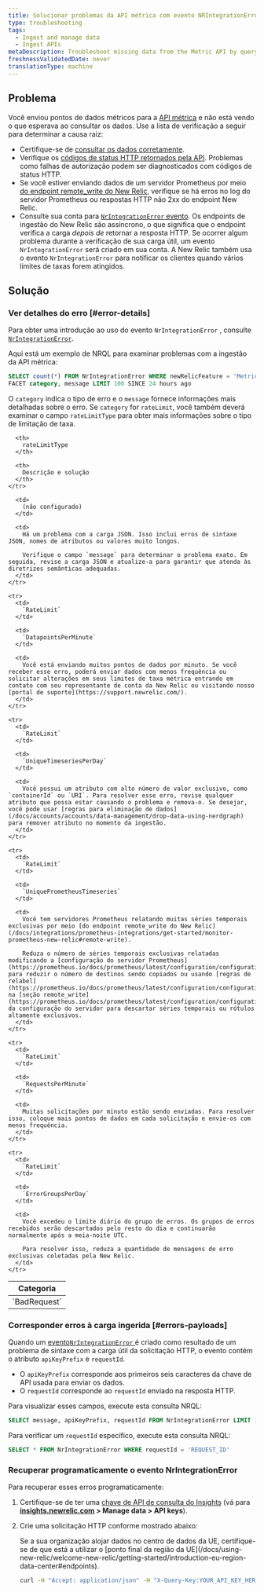 ```yaml
---
title: Solucionar problemas da API métrica com evento NRIntegrationError
type: troubleshooting
tags:
  - Ingest and manage data
  - Ingest APIs
metaDescription: Troubleshoot missing data from the Metric API by querying NRIntegrationError data.
freshnessValidatedDate: never
translationType: machine
---
```


## Problema

Você enviou pontos de dados métricos para a [API métrica](/docs/introduction-new-relic-metric-api) e não está vendo o que esperava ao consultar os dados. Use a lista de verificação a seguir para determinar a causa raiz:

* Certifique-se de [consultar os dados corretamente](/docs/introduction-new-relic-metric-api#view-and-query).
* Verifique os [códigos de status HTTP retornados pela API](/docs/report-metrics-metric-api#response-validation). Problemas como falhas de autorização podem ser diagnosticados com códigos de status HTTP.
* Se você estiver enviando dados de um servidor Prometheus por meio [do endpoint remote_write do New Relic](/docs/integrations/prometheus-integrations/get-started/monitor-prometheus-new-relic#remote-write), verifique se há erros no log do servidor Prometheus ou respostas HTTP não 2xx do endpoint New Relic.
* Consulte sua conta para [`NrIntegrationError` evento](/docs/telemetry-data-platform/manage-data/nrintegrationerror). Os endpoints de ingestão do New Relic são assíncrono, o que significa que o endpoint verifica a carga _depois de_ retornar a resposta HTTP. Se ocorrer algum problema durante a verificação de sua carga útil, um evento `NrIntegrationError` será criado em sua conta. A New Relic também usa o evento `NrIntegrationError` para notificar os clientes quando vários limites de taxas forem atingidos.

## Solução

### Ver detalhes do erro [#error-details]

Para obter uma introdução ao uso do evento `NrIntegrationError` , consulte [`NrIntegrationError`](/docs/telemetry-data-platform/manage-data/nrintegrationerror).

Aqui está um exemplo de NRQL para examinar problemas com a ingestão da API métrica:

```sql
SELECT count(*) FROM NrIntegrationError WHERE newRelicFeature = 'Metrics' 
FACET category, message LIMIT 100 SINCE 24 hours ago
```

O `category` indica o tipo de erro e o `message` fornece informações mais detalhadas sobre o erro. Se `category` for `rateLimit`, você também deverá examinar o campo `rateLimitType` para obter mais informações sobre o tipo de limitação de taxa.

<table>
  <thead>
    <tr>
      <th>
        Categoria
      </th>

      <th>
        rateLimitType
      </th>

      <th>
        Descrição e solução
      </th>
    </tr>
  </thead>

  <tbody>
    <tr>
      <td>
        `BadRequest`
      </td>

      <td>
        (não configurado)
      </td>

      <td>
        Há um problema com a carga JSON. Isso inclui erros de sintaxe JSON, nomes de atributos ou valores muito longos.

        Verifique o campo `message` para determinar o problema exato. Em seguida, revise a carga JSON e atualize-a para garantir que atenda às diretrizes semânticas adequadas.
      </td>
    </tr>

    <tr>
      <td>
        `RateLimit`
      </td>

      <td>
        `DatapointsPerMinute`
      </td>

      <td>
        Você está enviando muitos pontos de dados por minuto. Se você receber esse erro, poderá enviar dados com menos frequência ou solicitar alterações em seus limites de taxa métrica entrando em contato com seu representante de conta da New Relic ou visitando nosso [portal de suporte](https://support.newrelic.com/).
      </td>
    </tr>

    <tr>
      <td>
        `RateLimit`
      </td>

      <td>
        `UniqueTimeseriesPerDay`
      </td>

      <td>
        Você possui um atributo com alto número de valor exclusivo, como `containerId` ou `URI`. Para resolver esse erro, revise qualquer atributo que possa estar causando o problema e remova-o. Se desejar, você pode usar [regras para eliminação de dados](/docs/accounts/accounts/data-management/drop-data-using-nerdgraph) para remover atributo no momento da ingestão.
      </td>
    </tr>

    <tr>
      <td>
        `RateLimit`
      </td>

      <td>
        `UniquePrometheusTimeseries`
      </td>

      <td>
        Você tem servidores Prometheus relatando muitas séries temporais exclusivas por meio [do endpoint remote_write do New Relic](/docs/integrations/prometheus-integrations/get-started/monitor-prometheus-new-relic#remote-write).

        Reduza o número de séries temporais exclusivas relatadas modificando a [configuração do servidor Prometheus](https://prometheus.io/docs/prometheus/latest/configuration/configuration/) para reduzir o número de destinos sendo copiados ou usando [regras de relabel](https://prometheus.io/docs/prometheus/latest/configuration/configuration/#relabel_config) na [seção remote_write](https://prometheus.io/docs/prometheus/latest/configuration/configuration/#remote_write) da configuração do servidor para descartar séries temporais ou rótulos altamente exclusivos.
      </td>
    </tr>

    <tr>
      <td>
        `RateLimit`
      </td>

      <td>
        `RequestsPerMinute`
      </td>

      <td>
        Muitas solicitações por minuto estão sendo enviadas. Para resolver isso, coloque mais pontos de dados em cada solicitação e envie-os com menos frequência.
      </td>
    </tr>

    <tr>
      <td>
        `RateLimit`
      </td>

      <td>
        `ErrorGroupsPerDay`
      </td>

      <td>
        Você excedeu o limite diário do grupo de erros. Os grupos de erros recebidos serão descartados pelo resto do dia e continuarão normalmente após a meia-noite UTC.

        Para resolver isso, reduza a quantidade de mensagens de erro exclusivas coletadas pela New Relic.
      </td>
    </tr>
  </tbody>
</table>

### Corresponder erros à carga ingerida [#errors-payloads]

Quando um [evento`NrIntegrationError` ](/docs/telemetry-data-platform/manage-data/nrintegrationerror)é criado como resultado de um problema de sintaxe com a carga útil da solicitação HTTP, o evento contém o atributo `apiKeyPrefix` e `requestId`.

* O `apiKeyPrefix` corresponde aos primeiros seis caracteres da chave de API usada para enviar os dados.
* O `requestId` corresponde ao `requestId` enviado na resposta HTTP.

Para visualizar esses campos, execute esta consulta NRQL:

```sql
SELECT message, apiKeyPrefix, requestId FROM NrIntegrationError LIMIT 100
```

Para verificar um `requestId` específico, execute esta consulta NRQL:

```sql
SELECT * FROM NrIntegrationError WHERE requestId = 'REQUEST_ID'
```

### Recuperar programaticamente o evento NrIntegrationError

Para recuperar esses erros programaticamente:

1. Certifique-se de ter uma [chave de API de consulta do Insights](/docs/insights/insights-api/get-data/query-insights-event-data-api) (vá para <DoNotTranslate>**[insights.newrelic.com](https://insights.newrelic.com) > Manage data > API keys**</DoNotTranslate>).

2. Crie uma solicitação HTTP conforme mostrado abaixo:

   <Callout variant="tip">
     Se a sua organização alojar dados no centro de dados da UE, certifique-se de que está a utilizar o [ponto final da região da UE](/docs/using-new-relic/welcome-new-relic/getting-started/introduction-eu-region-data-center#endpoints).
   </Callout>

   ```bash
   curl -H "Accept: application/json" -H "X-Query-Key:YOUR_API_KEY_HERE" "https://insights-api.newrelic.com/v1/accounts/YOUR_ACCOUNT_HERE/query?nrql=SELECT%20*%20FROM%20NrIntegrationError%20where%20newRelicFeature='Metrics'"
   ```
